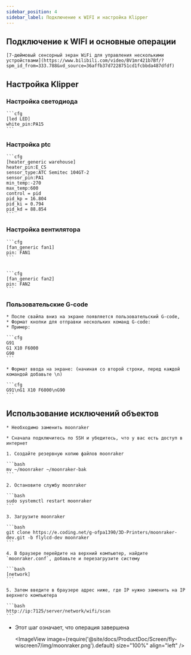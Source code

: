 ```yaml
---
sidebar_position: 4
sidebar_label: Подключение к WIFI и настройка Klipper
---
```







## Подключение к WIFI и основные операции

    [7-дюймовый сенсорный экран WiFi для управления несколькими устройствами](https://www.bilibili.com/video/BV1mr421b7Bf/?spm_id_from=333.788&vd_source=36affb37d7228751cd1fcbbda487dfdf)

## Настройка Klipper

### Настройка светодиода

    ```cfg
    [led LED]
    white_pin:PA15
    ```

### Настройка ptc

    ```cfg
    [heater_generic warehouse]
    heater_pin:E_CS
    sensor_type:ATC Semitec 104GT-2
    sensor_pin:PA1
    min_temp:-270
    max_temp:600
    control = pid
    pid_kp = 16.804
    pid_ki = 0.794
    pid_kd = 88.854
    ```

### Настройка вентилятора

    ```cfg
    [fan_generic fan1]
    pin: FAN1
    ```


    ```cfg
    [fan_generic fan2]
    pin: FAN2
    ```

 

### Пользовательские G-code

    * После свайпа вниз на экране появляется пользовательский G-code,
    * Формат кнопки для отправки нескольких команд G-code:
    * Пример:

    ```cfg
    G91 
    G1 X10 F6000
    G90
    ```

    * Формат ввода на экране: (начиная со второй строки, перед каждой командой добавьте \n)

    ```cfg
    G91\nG1 X10 F6000\nG90
    ```



## Использование исключений объектов

    * Необходимо заменить moonraker

    * Сначала подключитесь по SSH и убедитесь, что у вас есть доступ в интернет

    1. Создайте резервную копию файлов moonraker

    ```bash
    mv ~/moonraker ~/moonraker-bak
    ```

    2. Остановите службу moonraker

    ```bash
    sudo systemctl restart moonraker
    ```

    3. Загрузите moonraker

    ```bash
    git clone https://e.coding.net/g-ofpa1390/3D-Printers/moonraker-dev.git -b flylcd-dev moonraker
    ```

    4. В браузере перейдите на верхний компьютер, найдите `moonraker.conf`, добавьте и перезагрузите систему

    ```bash
    [network]
    ```

    5. Затем введите в браузере адрес ниже, где IP нужно заменить на IP верхнего компьютера

    ```bash
    http://ip:7125/server/network/wifi/scan
    ```

* Этот шаг означает, что операция завершена
    
    <ImageView image={require('@site/docs/ProductDoc/Screen/fly-wiscreen7/img/moonraker.png').default} size="100%" align="left" />